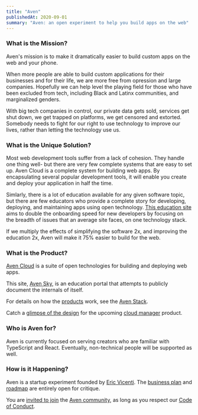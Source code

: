 ```yaml
---
title: "Aven"
publishedAt: 2020-09-01
summary: "Aven: an open experiment to help you build apps on the web"
---
```


### What is the Mission?

Aven's mission is to make it dramatically easier to build custom apps on the web and your phone.

When more people are able to build custom applications for their businesses and for their life, we are more free from opression and large companies. Hopefully we can help level the playing field for those who have been excluded from tech, including Black and Latinx communities, and marginalized genders.

With big tech companies in control, our private data gets sold, services get shut down, we get trapped on platforms, we get censored and extorted. Somebody needs to fight for our right to use technology to improve our lives, rather than letting the technology use us.


### What is the Unique Solution?

Most web development tools suffer from a lack of cohesion. They handle one thing well- but there are very few complete systems that are easy to set up. Aven Cloud is a complete system for building web apps. By encapsulating several popular development tools, it will enable you create and deploy your application in half the time.

Simlarly, there is a lot of education available for any given software topic, but there are few educators who provide a complete story for developing, deploying, and maintaining apps using open technology. [This education site](/sky-site) aims to double the onboarding speed for new developers by focusing on the breadth of issues that an average site faces, on one technology stack.

If we multiply the effects of simplifying the software 2x, and improving the education 2x, Aven will make it 75% easier to build for the web.


### What is the Product?

[Aven Cloud](/cloud) is a suite of open technologies for building and deploying web apps.

This site, [Aven Sky](/sky-site), is an education portal that attempts to publicly document the internals of itself. 

For details on how the [products](/product) work, see the [Aven Stack](/aven-stack).

Catch a [glimpse of the design](/product-design) for the upcoming [cloud manager](/cloud-manager) product.


### Who is Aven for?

Aven is currently focused on serving creators who are familiar with TypeScript and React. Eventually, non-technical people will be supported as well.

### How is it Happening?

Aven is a startup experiment founded by [Eric Vicenti](/eric-vicenti). The [business plan](/business-plan) and [roadmap](/roadmap) are entirely open for critique.

You are [invited to join](/get-involved) the [Aven community](/community), as long as you respect our [Code of Conduct](/code-of-conduct).


<!--- © Aven LLC and Aven Contributors. Licensed under Creative Commons CC BY-NC-SA 4.0 https://creativecommons.org/licenses/by-nc-sa/4.0/ -->
